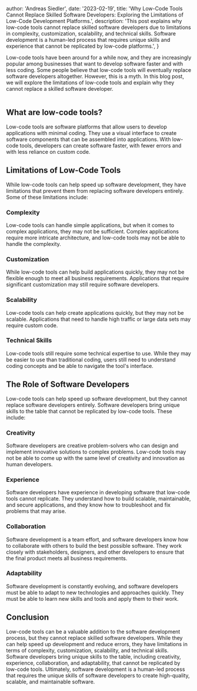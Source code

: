 
  author: 'Andreas Siedler',
  date: '2023-02-19',
  title:
    'Why Low-Code Tools Cannot Replace Skilled Software Developers: Exploring the Limitations of Low-Code Development Platforms.',
  description:
    'This post explains why low-code tools cannot replace skilled software developers due to limitations in complexity, customization, scalability, and technical skills. Software development is a human-led process that requires unique skills and experience that cannot be replicated by low-code platforms.',
}


Low-code tools have been around for a while now, and they are increasingly popular among businesses that want to develop software faster and with less coding. Some people believe that low-code tools will eventually replace software developers altogether. However, this is a myth. In this blog post, we will explore the limitations of low-code tools and explain why they cannot replace a skilled software developer.

<Image src={postBanner} alt="" />

## What are low-code tools?

Low-code tools are software platforms that allow users to develop applications with minimal coding. They use a visual interface to create software components that can be assembled into applications. With low-code tools, developers can create software faster, with fewer errors and with less reliance on custom code.

## Limitations of Low-Code Tools

While low-code tools can help speed up software development, they have limitations that prevent them from replacing software developers entirely. Some of these limitations include:

### Complexity

Low-code tools can handle simple applications, but when it comes to complex applications, they may not be sufficient. Complex applications require more intricate architecture, and low-code tools may not be able to handle the complexity.

### Customization

While low-code tools can help build applications quickly, they may not be flexible enough to meet all business requirements. Applications that require significant customization may still require software developers.

### Scalability

Low-code tools can help create applications quickly, but they may not be scalable. Applications that need to handle high traffic or large data sets may require custom code.

### Technical Skills

Low-code tools still require some technical expertise to use. While they may be easier to use than traditional coding, users still need to understand coding concepts and be able to navigate the tool's interface.

## The Role of Software Developers

Low-code tools can help speed up software development, but they cannot replace software developers entirely. Software developers bring unique skills to the table that cannot be replicated by low-code tools. These include:

### Creativity

Software developers are creative problem-solvers who can design and implement innovative solutions to complex problems. Low-code tools may not be able to come up with the same level of creativity and innovation as human developers.

### Experience

Software developers have experience in developing software that low-code tools cannot replicate. They understand how to build scalable, maintainable, and secure applications, and they know how to troubleshoot and fix problems that may arise.

### Collaboration

Software development is a team effort, and software developers know how to collaborate with others to build the best possible software. They work closely with stakeholders, designers, and other developers to ensure that the final product meets all business requirements.

### Adaptability

Software development is constantly evolving, and software developers must be able to adapt to new technologies and approaches quickly. They must be able to learn new skills and tools and apply them to their work.

## Conclusion

Low-code tools can be a valuable addition to the software development process, but they cannot replace skilled software developers. While they can help speed up development and reduce errors, they have limitations in terms of complexity, customization, scalability, and technical skills. Software developers bring unique skills to the table, including creativity, experience, collaboration, and adaptability, that cannot be replicated by low-code tools. Ultimately, software development is a human-led process that requires the unique skills of software developers to create high-quality, scalable, and maintainable software.
